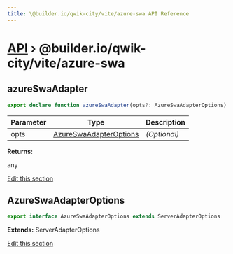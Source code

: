 ```yaml
---
title: \@builder.io/qwik-city/vite/azure-swa API Reference
---
```


<h1><a href="/api">API</a> &rsaquo; @builder.io/qwik-city/vite/azure-swa</h1>

<div class="api-detail-section">
<h2 id="azureswaadapter" title="function - azureSwaAdapter" data-kind="function" data-kind-label="F"><a aria-hidden="true" tabindex="-1" href="#azureswaadapter"><span class="icon icon-link"></span></a>azureSwaAdapter</h2>

```typescript
export declare function azureSwaAdapter(opts?: AzureSwaAdapterOptions): any;
```

| Parameter | Type                                              | Description  |
| --------- | ------------------------------------------------- | ------------ |
| opts      | [AzureSwaAdapterOptions](#azureswaadapteroptions) | _(Optional)_ |

**Returns:**

any

<p class="api-edit"><a href="https://github.com/BuilderIO/qwik/tree/main/packages/qwik-city/adapters/azure-swa/vite/index.ts" target="_blanks">Edit this section</a></p>

</div>
<div class="api-detail-section">
<h2 id="azureswaadapteroptions" title="interface - AzureSwaAdapterOptions" data-kind="interface" data-kind-label="I"><a aria-hidden="true" tabindex="-1" href="#azureswaadapteroptions"><span class="icon icon-link"></span></a>AzureSwaAdapterOptions</h2>

```typescript
export interface AzureSwaAdapterOptions extends ServerAdapterOptions
```

**Extends:** ServerAdapterOptions

<p class="api-edit"><a href="https://github.com/BuilderIO/qwik/tree/main/packages/qwik-city/adapters/azure-swa/vite/index.ts" target="_blanks">Edit this section</a></p>

</div>
